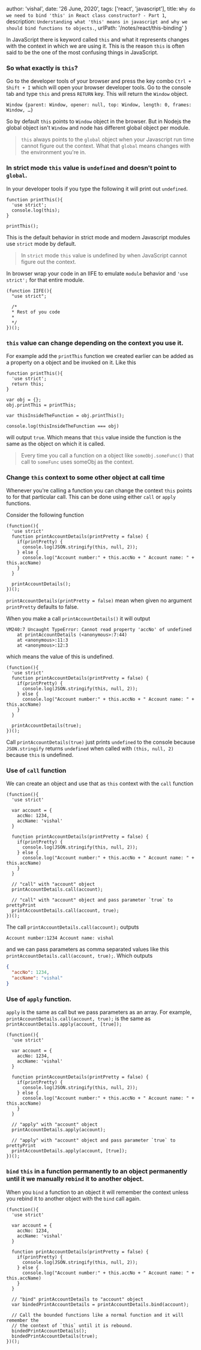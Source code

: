   author: 'vishal',
  date: '26 June, 2020',
  tags: ['react', 'javascript'],
  title: `Why do we need to bind 'this' in React class constructor? - Part 1`,
  description: `Understanding what 'this' means in javascript and why we should bind functions to objects.`,
  urlPath: '/notes/react/this-binding'
}

In JavaScript there is keyword called `this` and what it represents changes with 
the context in which we are using it. This is the reason `this` is often said to
be the one of the most confusing things in JavaScript.

### So what exactly is `this`?

Go to the developer tools of your browser and press the key combo `Ctrl + Shift + I`
which will open your browser developer tools. Go to the console tab and type `this`
and press `RETURN` key. This will return the `Window` object.

```
Window {parent: Window, opener: null, top: Window, length: 0, frames: Window, …}
```

So by default `this` points to `Window` object in the browser. But in Nodejs the
global object isn't `Window` and node has different global object per module. 

> `this` always points to the `global` object when your Javascript run time cannot
figure out the context. What that `global` means changes with the environment you're in.

### In strict mode `this` value is `undefined` and doesn't point to `global`.

In your developer tools if you type the following it will print out `undefined`.

```
function printThis(){
  'use strict';
  console.log(this);
}

printThis();
```

This is the default behavior in strict mode and modern Javascript modules use `strict`
mode by default.

> In `strict` mode `this` value is undefined by when JavaScript cannot figure out
the context.

In browser wrap your code in an IIFE to emulate `module` behavior and `'use strict';`
for that entire module.

```
(function IIFE(){
  "use strict";

  /*
  * Rest of you code
  *
  */
})();
```

### `this` value can change depending on the context you use it.

For example add the `printThis` function we created earlier can be added as a property
on a object and be invoked on it. Like this

```
function printThis(){
  'use strict';
  return this;
}

var obj = {};
obj.printThis = printThis;

var thisInsideTheFunction = obj.printThis();

console.log(thisInsideTheFunction === obj)
```

will output `true`. Which means that `this` value inside the function is the same 
as the object on which it is called. 

> Every time you call a function on a object like `someObj.someFunc()` that call 
to `someFunc` uses someObj as the context.


### Change `this` context to some other object at call time

Whenever you're calling a function you can change the context `this` points to for that 
particular call. This can be done using either `call` or `apply` functions.

Consider the following function

```
(function(){
  'use strict'
  function printAccountDetails(printPretty = false) {
    if(printPretty) {
      console.log(JSON.stringify(this, null, 2));
    } else {
      console.log("Account number:" + this.accNo + " Account name: " + this.accName)
    }
  }
  
  printAccountDetails();
})();
```

`printAccountDetails(printPretty = false)` mean when given no argument `printPretty`
defaults to false.

When you make a call `printAccountDetails()` it will output 

```
VM240:7 Uncaught TypeError: Cannot read property 'accNo' of undefined
    at printAccountDetails (<anonymous>:7:44)
    at <anonymous>:11:3
    at <anonymous>:12:3
```

which means the value of this is undefined. 

```
(function(){
  'use strict'
  function printAccountDetails(printPretty = false) {
    if(printPretty) {
      console.log(JSON.stringify(this, null, 2));
    } else {
      console.log("Account number:" + this.accNo + " Account name: " + this.accName)
    }
  }
  
  printAccountDetails(true);
})();
```

Call `printAccountDetails(true)` just prints `undefined` to the console because 
`JSON.stringify` returns `undefined` when called with `(this, null, 2)` because 
`this` is undefined.

### Use of `call` function

We can create an object and use that as `this` context with the `call` function

```
(function(){
  'use strict'

  var account = {
    accNo: 1234,
    accName: 'vishal'
  }

  function printAccountDetails(printPretty = false) {
    if(printPretty) {
      console.log(JSON.stringify(this, null, 2));
    } else {
      console.log("Account number:" + this.accNo + " Account name: " + this.accName)
    }
  }
  
  // "call" with "account" object
  printAccountDetails.call(account);

  // "call" with "account" object and pass parameter `true` to prettyPrint
  printAccountDetails.call(account, true);
})();
```

The call `printAccountDetails.call(account);` outputs 

```
Account number:1234 Account name: vishal
```

and we can pass parameters as comma separated values like this
`printAccountDetails.call(account, true);`. Which outputs

```json
{
  "accNo": 1234,
  "accName": "vishal"
}
```

### Use of `apply` function.

`apply` is the same as call but we pass parameters as an array. For example, 
`printAccountDetails.call(account, true);` is the same as `printAccountDetails.apply(account, [true]);`

```
(function(){
  'use strict'

  var account = {
    accNo: 1234,
    accName: 'vishal'
  }

  function printAccountDetails(printPretty = false) {
    if(printPretty) {
      console.log(JSON.stringify(this, null, 2));
    } else {
      console.log("Account number:" + this.accNo + " Account name: " + this.accName)
    }
  }
  
  // "apply" with "account" object
  printAccountDetails.apply(account);

  // "apply" with "account" object and pass parameter `true` to prettyPrint
  printAccountDetails.apply(account, [true]);
})();
```

### `bind` `this` in a function permanently to an object permanently until it we manually re`bind` it to another object.

When you `bind` a function to an object it will remember the context unless you rebind it to another object with the `bind` call again.

```
(function(){
  'use strict'

  var account = {
    accNo: 1234,
    accName: 'vishal'
  }

  function printAccountDetails(printPretty = false) {
    if(printPretty) {
      console.log(JSON.stringify(this, null, 2));
    } else {
      console.log("Account number:" + this.accNo + " Account name: " + this.accName)
    }
  }
  
  // "bind" printAccountDetails to "account" object
  var bindedPrintAccountDetails = printAccountDetails.bind(account);

  // Call the bounded functions like a normal function and it will remember the 
  // the context of `this` until it is rebound.
  bindedPrintAccountDetails();
  bindedPrintAccountDetails(true);
})();
```
